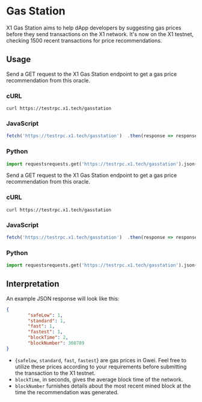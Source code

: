 # Gas Station
X1 Gas Station aims to help dApp developers by suggesting gas prices before they send transactions on the X1 network. 
It's now on the X1 testnet, checking 1500 recent transactions for price recommendations.

## Usage
Send a GET request to the X1 Gas Station endpoint to get a gas price recommendation from this oracle.

### cURL
```shell
curl https://testrpc.x1.tech/gasstation
```

### JavaScript
```javascript
fetch('https://testrpc.x1.tech/gasstation')  .then(response => response.json())  .then(json => console.log(json))
```

### Python
```python
import requestsrequests.get('https://testrpc.x1.tech/gasstation').json()
```

Send a GET request to the X1 Gas Station endpoint to get a gas price recommendation from this oracle.

### cURL
```shell
curl https://testrpc.x1.tech/gasstation
```

### JavaScript
```javascript
fetch('https://testrpc.x1.tech/gasstation')  .then(response => response.json())  .then(json => console.log(json))
```

### Python
```python
import requestsrequests.get('https://testrpc.x1.tech/gasstation').json()
```

## Interpretation
An example JSON response will look like this:
```json
{
        "safeLow": 1,
        "standard": 1,
        "fast": 1,
        "fastest": 1,
        "blockTime": 2,
        "blockNumber": 308789
}
```

- {`safelow`, `standard`, `fast`, `fastest`} are gas prices in Gwei. Feel free to utilize these prices according to your requirements before submitting the transaction to the X1 testnet.
- `blockTime`, in seconds, gives the average block time of the network.
- `blockNumber` furnishes details about the most recent mined block at the time the recommendation was generated.
